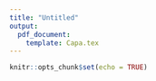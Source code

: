 ```yaml
---
title: "Untitled"
output:
  pdf_document:
    template: Capa.tex
---
```


```r
knitr::opts_chunk$set(echo = TRUE)
```

